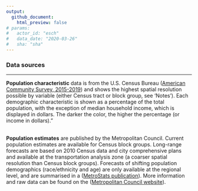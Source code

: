 ```yaml
---
output: 
  github_document:
    html_preview: false
# params: 
#   actor_id: "esch" 
#   data_date: "2020-03-26"
#   sha: "sha"
---
```


### Data sources

-----

**Population characteristic** data is from the U.S. Census Bureau (<a href ="https://www.census.gov/programs-surveys/acs" target = "_blank">American Community Survey, 2015-2019</a>) and shows the highest spatial resolution possible by variable (either Census tract or block group, see 'Notes'). Each demographic characteristic is shown as a percentage of the total population, with the exception of median household income, which is displayed in dollars. The darker the color, the higher the percentage (or income in dollars)."
<br><br>

**Population estimates** are published by the Metropolitan Council. Current population estimates are available for Census block groups. Long-range forecasts are based on 2010 Census data and city comprehensive plans and available at the transportation analysis zone (a coarser spatial resolution than Census block groups). Forecasts of shifting population demographics (race/ethnicity and age) are only available at the regional level, and are summarised in a (<a href="https://metrocouncil.org/Data-and-Maps/Publications-And-Resources/MetroStats/Land-Use-and-Development/Steady-Growth-and-Big-Changes-Ahead-Regional-Forec.aspx" target="_blank">MetroStats publication</a>). More information and raw data can be found on the (<a href ="https://metrocouncil.org/Data-and-Maps/Research-and-Data/Thrive-2040-Forecasts.aspx" target = "_blank">Metropolitan Council website</a>).

